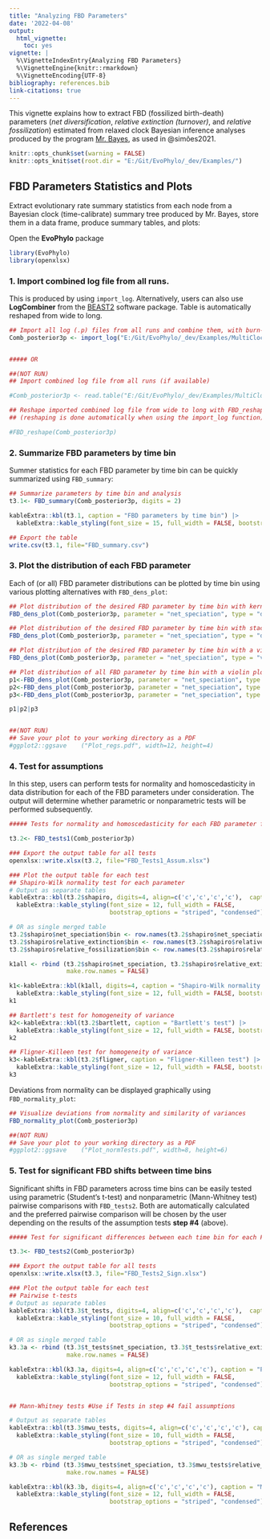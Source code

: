 ```yaml
---
title: "Analyzing FBD Parameters"
date: '2022-04-08'
output:
  html_vignette:
    toc: yes
vignette: |
  %\VignetteIndexEntry{Analyzing FBD Parameters} 
  %\VignetteEngine{knitr::rmarkdown} 
  %\VignetteEncoding{UTF-8}
bibliography: references.bib
link-citations: true
---
```


This vignette explains how to extract FBD (fossilized birth-death) parameters (*net diversification*, *relative extinction (turnover)*, and *relative fossilization*) estimated from relaxed clock Bayesian inference analyses produced by the program [Mr. Bayes](https://nbisweden.github.io/MrBayes/), as used in @simões2021.

```r
knitr::opts_chunk$set(warning = FALSE)
knitr::opts_knit$set(root.dir = "E:/Git/EvoPhylo/_dev/Examples/")
```


## FBD Parameters Statistics and Plots

Extract evolutionary rate summary statistics from each node from a Bayesian clock (time-calibrate) summary tree produced by Mr. Bayes, store them in a data frame, produce summary tables, and plots:

Open the **EvoPhylo** package

```r
library(EvoPhylo)
library(openxlsx)
```


### 1. Import combined log file from all runs. 

This is produced by using `import_log`. Alternatively, users can also use **LogCombiner** from the [BEAST2](https://www.beast2.org/beagle-beast-2-in-cluster/index.html) software package. Table is automatically reshaped from wide to long.

```r
## Import all log (.p) files from all runs and combine them, with burn-in = 25% and downsampling to 2.5k trees in each log file
Comb_posterior3p <- import_log("E:/Git/EvoPhylo/_dev/Examples/MultiClockTree/LogFiles3p", burnin = 0.25, downsample = 2500)


##### OR

##(NOT RUN)
## Import combined log file from all runs (if available)

#Comb_posterior3p <- read.table("E:/Git/EvoPhylo/_dev/Examples/MultiClockTree/3p_CombLog(4runs).p", header = TRUE)

## Reshape imported combined log file from wide to long with FBD_reshape
## (reshaping is done automatically when using the import_log function)

#FBD_reshape(Comb_posterior3p)
```


### 2. Summarize FBD parameters by time bin

Summer statistics for each FBD parameter by time bin can be quickly summarized using `FBD_summary`:

```r
## Summarize parameters by time bin and analysis
t3.1<- FBD_summary(Comb_posterior3p, digits = 2)

kableExtra::kbl(t3.1, caption = "FBD parameters by time bin") |> 
  kableExtra::kable_styling(font_size = 15, full_width = FALSE, bootstrap_options = "striped", "condensed")

## Export the table
write.csv(t3.1, file="FBD_summary.csv")
```


### 3. Plot the distribution of each FBD parameter

Each of (or all) FBD parameter distributions can be plotted by time bin using various plotting alternatives with `FBD_dens_plot`:

```r
## Plot distribution of the desired FBD parameter by time bin with kernel density plot
FBD_dens_plot(Comb_posterior3p, parameter = "net_speciation", type = "density", stack = FALSE)
```

```r
## Plot distribution of the desired FBD parameter by time bin with stacked kernel density plot
FBD_dens_plot(Comb_posterior3p, parameter = "net_speciation", type = "density", stack = TRUE)
```

```r
## Plot distribution of the desired FBD parameter by time bin with a violin plot
FBD_dens_plot(Comb_posterior3p, parameter = "net_speciation", type = "violin", stack = FALSE, color = "red")
```
```r
## Plot distribution of all FBD parameter by time bin with a violin plot
p1<-FBD_dens_plot(Comb_posterior3p, parameter = "net_speciation", type = "violin", stack = FALSE, color = "red")
p2<-FBD_dens_plot(Comb_posterior3p, parameter = "net_speciation", type = "violin", stack = FALSE, color = "cyan3")
p3<-FBD_dens_plot(Comb_posterior3p, parameter = "net_speciation", type = "violin", stack = FALSE, color = "green3")

p1|p2|p3


##(NOT RUN)
## Save your plot to your working directory as a PDF
#ggplot2::ggsave	("Plot_regs.pdf", width=12, height=4)
```


### 4. Test for assumptions 

In this step, users can perform tests for normality and homoscedasticity in data distribution for each of the FBD parameters under consideration. The output will determine whether parametric or nonparametric tests will be performed subsequently.

```r
##### Tests for normality and homoscedasticity for each FBD parameter for all time bins

t3.2<- FBD_tests1(Comb_posterior3p)

### Export the output table for all tests
openxlsx::write.xlsx(t3.2, file="FBD_Tests1_Assum.xlsx")

### Plot the output table for each test
## Shapiro-Wilk normality test for each parameter 
# Output as separate tables 
kableExtra::kbl(t3.2$shapiro, digits=4, align=c('c','c','c','c'),  caption = "Shapiro-Wilk normality test ") |> 
  kableExtra::kable_styling(font_size = 12, full_width = FALSE, 
                            bootstrap_options = "striped", "condensed")

# OR as single merged table
t3.2$shapiro$net_speciation$bin <- row.names(t3.2$shapiro$net_speciation)  
t3.2$shapiro$relative_extinction$bin <- row.names(t3.2$shapiro$relative_extinction)  
t3.2$shapiro$relative_fossilization$bin <- row.names(t3.2$shapiro$relative_fossilization)  

k1all <- rbind (t3.2$shapiro$net_speciation, t3.2$shapiro$relative_extinction, t3.2$shapiro$relative_fossilization,
                make.row.names = FALSE)

k1<-kableExtra::kbl(k1all, digits=4, caption = "Shapiro-Wilk normality test ") |> 
  kableExtra::kable_styling(font_size = 12, full_width = FALSE, bootstrap_options = "striped", "condensed")
k1

## Bartlett's test for homogeneity of variance 
k2<-kableExtra::kbl(t3.2$bartlett, caption = "Bartlett's test") |> 
  kableExtra::kable_styling(font_size = 12, full_width = FALSE, bootstrap_options = "striped", "condensed")
k2 

## Fligner-Killeen test for homogeneity of variance 
k3<-kableExtra::kbl(t3.2$fligner, caption = "Fligner-Killeen test") |> 
  kableExtra::kable_styling(font_size = 12, full_width = FALSE, bootstrap_options = "striped", "condensed")
k3

```


Deviations from normality can be displayed graphically using `FBD_normality_plot`:

```r
## Visualize deviations from normality and similarity of variances
FBD_normality_plot(Comb_posterior3p)

##(NOT RUN)
## Save your plot to your working directory as a PDF
#ggplot2::ggsave	("Plot_normTests.pdf", width=8, height=6)
```


### 5. Test for significant FBD shifts between time bins

Significant shifts in FBD parameters across time bins can be easily tested using parametric (Student's t-test) and nonparametric (Mann-Whitney test) pairwise comparisons with `FBD_tests2`. Both are automatically calculated and the preferred pairwise comparison will be chosen by the user depending on the results of the assumption tests **step #4** (above).

```r
##### Test for significant differences between each time bin for each FBD parameter

t3.3<- FBD_tests2(Comb_posterior3p)

### Export the output table for all tests
openxlsx::write.xlsx(t3.3, file="FBD_Tests2_Sign.xlsx")

### Plot the output table for each test
## Pairwise t-tests
# Output as separate tables 
kableExtra::kbl(t3.3$t_tests, digits=4, align=c('c','c','c','c'),  caption = "Significant tests ") |> 
  kableExtra::kable_styling(font_size = 10, full_width = FALSE, 
                            bootstrap_options = "striped", "condensed")

# OR as single merged table
k3.3a <- rbind (t3.3$t_tests$net_speciation, t3.3$t_tests$relative_extinction, t3.3$t_tests$relative_fossilization,
                make.row.names = FALSE)

kableExtra::kbl(k3.3a, digits=4, align=c('c','c','c','c'), caption = "Pairwise t-tests") |> 
  kableExtra::kable_styling(font_size = 12, full_width = FALSE, 
                            bootstrap_options = "striped", "condensed")


## Mann-Whitney tests #Use if Tests in step #4 fail assumptions

# Output as separate tables 
kableExtra::kbl(t3.3$mwu_tests, digits=4, align=c('c','c','c','c'), caption = "Mann-Whitney tests") |> 
  kableExtra::kable_styling(font_size = 10, full_width = FALSE, 
                            bootstrap_options = "striped", "condensed")

# OR as single merged table
k3.3b <- rbind (t3.3$mwu_tests$net_speciation, t3.3$mwu_tests$relative_extinction, t3.3$mwu_tests$relative_fossilization,
                make.row.names = FALSE)

kableExtra::kbl(k3.3b, digits=4, align=c('c','c','c','c'), caption = "Mann-Whitney tests") |> 
  kableExtra::kable_styling(font_size = 12, full_width = FALSE, 
                            bootstrap_options = "striped", "condensed")
```
## References
